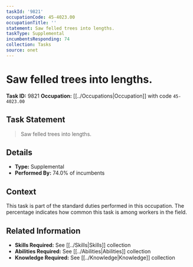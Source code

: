 ```yaml
---
taskId: '9821'
occupationCode: 45-4023.00
occupationTitle: ''
statement: Saw felled trees into lengths.
taskType: Supplemental
incumbentsResponding: 74
collection: Tasks
source: onet
---
```

# Saw felled trees into lengths.

**Task ID:** 9821
**Occupation:** [[../Occupations|Occupation]] with code `45-4023.00`

## Task Statement

> Saw felled trees into lengths.

## Details

- **Type:** Supplemental
- **Performed By:** 74.0% of incumbents

## Context

This task is part of the standard duties performed in this occupation. The percentage indicates how common this task is among workers in the field.

## Related Information

- **Skills Required:** See [[../Skills|Skills]] collection
- **Abilities Required:** See [[../Abilities|Abilities]] collection
- **Knowledge Required:** See [[../Knowledge|Knowledge]] collection
